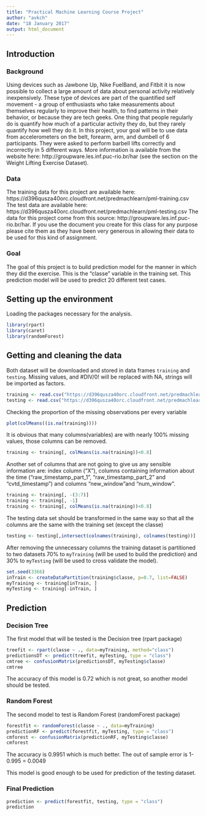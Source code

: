 ```yaml
---
title: "Practical Machine Learning Course Project"
author: "avkch"
date: "18 January 2017"
output: html_document
---
```


## Introduction
### Background

Using devices such as Jawbone Up, Nike FuelBand, and Fitbit it is now possible to collect a large amount of data about personal activity relatively inexpensively. These type of devices are part of the quantified self movement - a group of enthusiasts who take measurements about themselves regularly to improve their health, to find patterns in their behavior, or because they are tech geeks. One thing that people regularly do is quantify how much of a particular activity they do, but they rarely quantify how well they do it. In this project, your goal will be to use data from accelerometers on the belt, forearm, arm, and dumbell of 6 participants. They were asked to perform barbell lifts correctly and incorrectly in 5 different ways. More information is available from the website here: http://groupware.les.inf.puc-rio.br/har (see the section on the Weight Lifting Exercise Dataset).

### Data
The training data for this project are available here: https://d396qusza40orc.cloudfront.net/predmachlearn/pml-training.csv
The test data are available here:
https://d396qusza40orc.cloudfront.net/predmachlearn/pml-testing.csv
The data for this project come from this source: http://groupware.les.inf.puc-rio.br/har. If you use the document you create for this class for any purpose please cite them as they have been very generous in allowing their data to be used for this kind of assignment.

### Goal
The goal of this project is to build prediction model for the manner in which they did the exercise. This is the "classe" variable in the training set. This prediction model will be used to predict 20 different test cases.

## Setting up the environment
Loading the packages necessary for the analysis.
```r
library(rpart)
library(caret)
library(randomForest)
```


## Getting and cleaning the data
Both dataset will be downloaded and stored in data frames  `training` and `testing`. Missing values, and  #DIV/0! will be replaced with NA, strings will be imported as factors.
```r
training <- read.csv("https://d396qusza40orc.cloudfront.net/predmachlearn/pml-training.csv", na.strings=c("NA", "", "#DIV/0!"), stringsAsFactors = TRUE)
testing <- read.csv("https://d396qusza40orc.cloudfront.net/predmachlearn/pml-testing.csv", na.strings=c("NA", "", "#DIV/0!"), stringsAsFactors = TRUE)

```

Checking the proportion of the missing observations per every variable
```r
plot(colMeans((is.na(training))))
```
It is obvious that many columns(variables) are with nearly 100% missing values, those columns can be removed.
```r
training <- training[, colMeans(is.na(training))<0.8]
```

Another set of columns that are not going to give us any sensible information are: index column ("X"), columns containing information about the time ("raw_timestamp_part_1",  "raw_timestamp_part_2" and "cvtd_timestamp") and columns "new_window"and "num_window".
```r
training <- training[, -(3:7)]
training <- training[, -1]
training <- training[, colMeans(is.na(training))<0.8]
```
The testing data set should be transformed in the same way so that all the columns are the same with the training set (except the classe)
```r
testing <- testing[,intersect(colnames(training), colnames(testing))]
```

After removing the unnecessary columns the training dataset is partitioned to two datasets 70% to `myTraining` (will be used to build the prediction) and 30% to `myTesting` (will be used to cross validate the model).
```r
set.seed(3366)
inTrain <- createDataPartition(training$classe, p=0.7, list=FALSE)
myTraining <- training[inTrain, ]
myTesting <- training[-inTrain, ]
```

## Prediction
### Decision Tree
The first model that will be tested is the Decision tree (rpart package)
```r
treefit <- rpart(classe ~ ., data=myTraining, method="class")
predictionsDT <- predict(treefit, myTesting, type = "class")
cmtree <- confusionMatrix(predictionsDT, myTesting$classe)
cmtree
```
The accuracy of this model is 0.72 which is not great, so another model should be tested.

### Random Forest
The second model to test is Random Forest (randomForest package)
```r
forestfit <- randomForest(classe ~ ., data=myTraining)
predictionRF <- predict(forestfit, myTesting, type = "class")
cmforest <- confusionMatrix(predictionRF, myTesting$classe)
cmforest
```
The accuracy is 0.9951 which is much better. The out of sample error is 1-0.995 = 0.0049

This model is good enough to be used for prediction of the testing dataset.

### Final Prediction
```r
prediction <- predict(forestfit, testing, type = "class")
prediction
```


